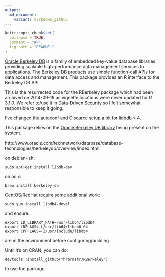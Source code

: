 ```yaml
---
output:
  md_document:
    variant: markdown_github
---
```


<!-- README.md is generated from README.Rmd. Please edit that file -->

```r
knitr::opts_chunk$set(
  collapse = TRUE,
  comment = "#>",
  fig.path = "README-"
)
```

[Oracle Berkeley DB](http://www.oracle.com/technetwork/database/database-technologies/berkeleydb/overview/index.html) is a family of embedded key-value database libraries providing scalable high-performance data management services to applications. The Berkeley DB products use simple function-call APIs for data access and management. This package provides an R interface to the Berkeley DB API.

This is the resurrected code for the RBerkeley package which had been archived on 2014-09-19 as vignette locations were never updated for R 3.1.0. We refer to/use it in [Data-Driven Security](http://dds.ec/) so I felt somewhat responsible to keep it going.

I've changed the autoconf and C source setup a bit for lidbdb > 4.

This package relies on the [Oracle Berkeley DB library](http://www.oracle.com/technetwork/database/database-technologies/berkeleydb/overview/index.html) being present on the system.

http://www.oracle.com/technetwork/database/database-technologies/berkeleydb/overview/index.html

on debian-ish:

    sudo apt-get install libdb-dev

on os x:

    brew install berkeley-db

CentOS/RedHat require some additional work:

    sudo yum install libdb4-devel

and ensure:

    export LD_LIBRARY_PATH=/usr/lib64/libdb4
    export LDFLAGS=-L/usr/lib64/libdb0-04
    export CPPFLAGS=-I/usr/include/libdb4

are in the environment before configuring/building

Until it's on CRAN, you can do:

    devtools::install_github("hrbrmstr/RBerkeley") 
    
to use the package.
